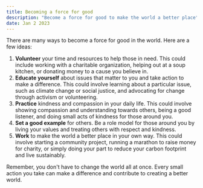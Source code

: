 ```yaml
---
title: Becoming a force for good
description: "Become a force for good to make the world a better place"
date: Jan 2 2023
---
```


There are many ways to become a force for good in the world. Here are a few ideas:

1. **Volunteer** your time and resources to help those in need. This could include working with a charitable organization, helping out at a soup kitchen, or donating money to a cause you believe in.
2. **Educate yourself** about issues that matter to you and take action to make a difference. This could involve learning about a particular issue, such as climate change or social justice, and advocating for change through activism or volunteering.
3. **Practice** kindness and compassion in your daily life. This could involve showing compassion and understanding towards others, being a good listener, and doing small acts of kindness for those around you.
4. **Set a good example** for others. Be a role model for those around you by living your values and treating others with respect and kindness.
5. **Work** to make the world a better place in your own way. This could involve starting a community project, running a marathon to raise money for charity, or simply doing your part to reduce your carbon footprint and live sustainably.

Remember, you don't have to change the world all at once. Every small action you take can make a difference and contribute to creating a better world.
